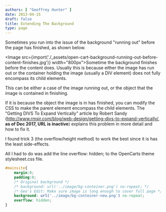 ```yaml
---
authors: [ "Geoffrey Hunter" ]
date: 2013-04-15
draft: false
title: Extending The Background
type: page
---
```



Sometimes you run into the issue of the background "running out" before the page has finished, as shown below.

<Image src={import('./_assets/open-cart-background-running-out-before-content-finishes.jpg')} width="800px">Sometime the background finishes before the content does. Usually this is because either the image has run out or the container holding the image (usually a DIV element) does not fully encompass its child elements.</Image>

This can be either a case of the image running out, or the object that the image is contained in finishing.

If it is because the object the image is in has finished, you can modify the CSS to make the parent element encompass the child elements. The "Getting DIVS To Expand Vertically" article by Robert Sandy (http://www.rmsjr.com/blog/web-design/getting-divs-to-expand-vertically/, **as of Dec 2017, URL is inactive**) explains this problem in more detail and how to fix it.

I found trick 3 (the overflow/height method) to work the best since it is has the least side-effects.

All I had to do was add the line overflow: hidden; to the OpenCarts theme stylesheet.css file.

```css    
#mainsite{
	margin:0;
	padding:0;
	/* Original background */
	/* background: url('../image/bg-conteiner.png') no-repeat; */
	/* Geo's Edit: Make sure image is long enough to cover full page */
	background: url('../image/bg-conteiner-new.png') no-repeat;
	overflow: hidden;
}
```